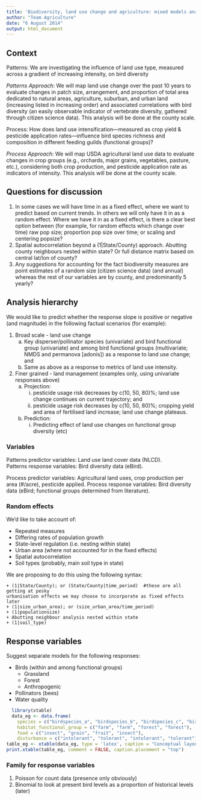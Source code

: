 ---
title: 'Biodiversity, land use change and agriculture: mixed models analysis'
author: "Team Agriculture"
date: "6 August 2014"
output: html_document
---
## Context
Patterns: We are investigating the influence of land use type, measured across a gradient of increasing intensity, on bird diversity
 
_Patterns Approach_: We will map land use change over the past 10 years to evaluate changes in patch size, arrangement, and proportion of total area dedicated to natural areas, agriculture, suburban, and urban land (increasing listed in increasing order) and associated correlations with bird diversity (an easily observable indicator of vertebrate diversity, gathered through citizen science data). This analysis will be done at the county scale.

Process: How does land use intensification—measured as crop yield & pesticide application rates—influence bird species richness and composition in different feeding guilds (functional groups)?
 
_Process Approach_: We will map USDA agricultural land use data to evaluate changes in crop groups (e.g., orchards, major grains, vegetables, pasture, etc.), considering both crop production, and pesticide application rate as indicators of intensity. This analysis will be done at the county scale.

## Questions for discussion
1. In some cases we will have time in as a fixed effect, where we want to predict based on current trends.  In others we will only have it in as a random effect.  Where we have it in as a fixed effect, is there a clear best option between (for example, for random effects which change over time) raw pop size; proportion pop size over time; or scaling and centering popsize? 
2. Spatial autocorrelation beyond a (1|State/County) approach.  Abutting county neighbours nested within state? Or full distance matrix based on central lat/lon of county?
3. Any suggestions for accounting for the fact  biodiversity measures are point estimates of a random size (citizen science data) (and annual) whereas the rest of our variables are by county, and predominantly 5 yearly?

## Analysis hierarchy
We would like to predict whether the response slope is positive or negative (and magnitude) in the following factual scenarios (for example):

1. Broad scale - land use change
    a. Key disperser/pollinator species (univariate) and bird functional group (univariate) and among bird functional groups (multivariate; NMDS and permanova [adonis]) as a response to land use change; and
    b. Same as above as a response to metrics of land use intensity.
2. Finer grained - land management (examples only, using univariate responses above)
    a. Projection: 
        i. pesticide usage risk decreases by c(10, 50, 80)%; land use change continues on current trajectory; and
        ii. pesticide usage risk decreases by c(10, 50, 80)%; cropping yield and area of fertilised land increase; land use change plateaus.
    b. Prediction:
        i. Predicting effect of land use changes on functional group diversity (etc)

### Variables
Patterns predictor variables: Land use land cover data (NLCD).  
Patterns response variables: Bird diversity data (eBird).

Process predictor variables: Agricultural land uses, crop production per area (#/acre), pesticide applied.
Process response variables: Bird diversity data (eBird; functional groups determined from literature).

### Random effects
We'd like to take account of:

* Repeated measures 
* Differing rates of population growth
* State-level regulation (i.e. nesting within state)
* Urban area (where not accounted for in the fixed effects)
* Spatial autocorrelation
* Soil types (probably, main soil type in state)

We are proposing to do this using the following syntax:
```
+ (1|State/County); or (State/County|time_period)  #these are all getting at pesky 
urbanisation effects we may choose to incorporate as fixed effects later
+ (1|size_urban_area); or (size_urban_area/time_period)
+ (1|populationsize) 
+ Abutting neighbour analysis nested within state
+ (1|soil_type)

```

## Response variables 
Suggest separate models for the following responses:

* Birds (within and among functional groups)
  - Grassland
  - Forest
  - Anthropogenic
* Pollinators (bees)
* Water quality

```{r results='asis', echo=FALSE}
  library(xtable)
  data_eg <- data.frame(
    species = c("birdspecies_a", "birdspecies_b", "birdspecies_c", "birdspecies_d"), 
    habitat_functional_group = c("farm", "farm", "forest", "forest"), 
    food = c("insect", "grain", "fruit", "insect"), 
    disturbance = c("intolerant", "tolerant", "intolerant", "tolerant"))
table_eg <- xtable(data_eg, type = 'latex', caption = "Conceptual layout of functional groups bird data")
print.xtable(table_eg, comment = FALSE, caption.placement = "top")
```


### Family for response variables
1. Poisson for count data (presence only obviously)
2. Binomial to look at present bird levels as a proportion of historical levels (later)
